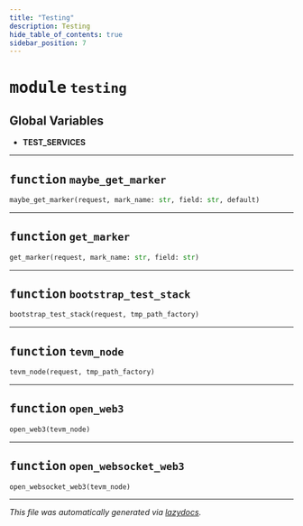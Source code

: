 ```yaml
---
title: "Testing"
description: Testing
hide_table_of_contents: true
sidebar_position: 7
---
```


# <kbd>module</kbd> `testing`




**Global Variables**
---------------
- **TEST_SERVICES**

---


## <kbd>function</kbd> `maybe_get_marker`

```python
maybe_get_marker(request, mark_name: str, field: str, default)
```






---


## <kbd>function</kbd> `get_marker`

```python
get_marker(request, mark_name: str, field: str)
```






---


## <kbd>function</kbd> `bootstrap_test_stack`

```python
bootstrap_test_stack(request, tmp_path_factory)
```






---


## <kbd>function</kbd> `tevm_node`

```python
tevm_node(request, tmp_path_factory)
```






---


## <kbd>function</kbd> `open_web3`

```python
open_web3(tevm_node)
```






---


## <kbd>function</kbd> `open_websocket_web3`

```python
open_websocket_web3(tevm_node)
```








---

_This file was automatically generated via [lazydocs](https://github.com/ml-tooling/lazydocs)._
